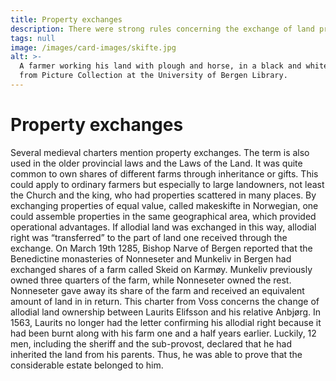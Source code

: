 ```yaml
---
title: Property exchanges
description: There were strong rules concerning the exchange of land properties.
tags: null
image: /images/card-images/skifte.jpg
alt: >-
  A farmer working his land with plough and horse, in a black and white photo
  from Picture Collection at the University of Bergen Library.
---
```



# Property exchanges

<Container stil="initial side">
    Several medieval charters mention property exchanges. 
    The term is also used in the older provincial laws and the Laws of the Land. 
    It was quite common to own shares of different farms through inheritance or gifts. 
    This could apply to ordinary farmers but especially to large landowners, not least the Church and the king, who had properties scattered in many places. 
    By exchanging properties of equal value, called makeskifte in Norwegian, one could assemble properties in the same geographical area, which provided operational advantages. 
    If allodial land was exchanged in this way, allodial right was “transferred” to the part of land one received through the exchange. 
    On March 19th 1285, Bishop Narve of Bergen reported that the Benedictine monasteries of Nonneseter and Munkeliv in Bergen had exchanged shares of a farm called Skeid on Karmøy. 
    Munkeliv previously owned three quarters of the farm, while Nonneseter owned the rest. 
    Nonneseter gave away its share of the farm and received an equivalent amount of land in in return.
</Container>

<Work id="ubb-diplom-0257" marcus="https://marcus.uib.no/instance/charter/ubb-diplom-0257.html">
This charter from Voss concerns the change of allodial land ownership between Laurits Elifsson and his relative Anbjørg. In 1563, Laurits no longer had the letter confirming his allodial right because it had been burnt along with his farm one and a half years earlier. Luckily, 12 men, including the sheriff and the sub-provost, declared that he had inherited the land from his parents. Thus, he was able to prove that the considerable estate belonged to him.
</Work>
